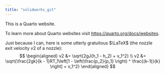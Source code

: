 ```yaml
---
title: "solidworks_git"
---
```


This is a Quarto website.

To learn more about Quarto websites visit <https://quarto.org/docs/websites>.

Just because I can, here is some utterly gratuitous $\LaTeX$ (the nozzle exit velocity $v2$ of a nozzle):
$$
\begin{aligned}
v2 &= \sqrt{2gJ(h_1 - h_2) + v_1^2} \\
v2 &= \sqrt{\frac{2gk}{k - 1}RT_1\left[1 - \left(\frac{p_2}{p_1} \right) ^ \frac{(k-1)}{k} \right] + v_1^2}
\end{aligned}
$$
